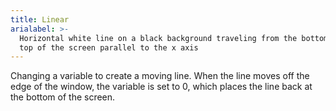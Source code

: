 ```yaml
---
title: Linear
arialabel: >-
  Horizontal white line on a black background traveling from the bottom to the
  top of the screen parallel to the x axis
---
```



Changing a variable to create a moving line.
When the line moves off the edge of the window,
the variable is set to 0, which places the line back at the bottom of the screen.
